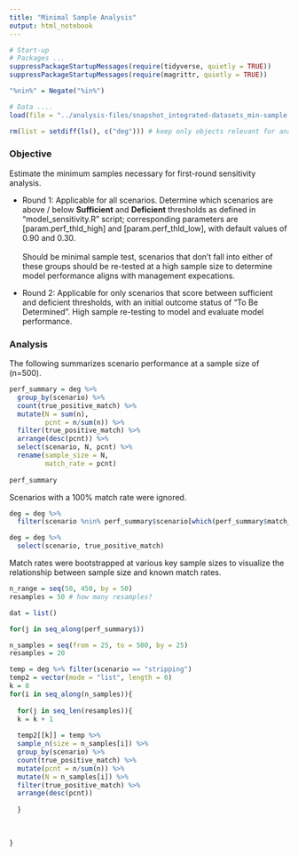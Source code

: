 ```yaml
---
title: "Minimal Sample Analysis"
output: html_notebook
---
```


```r
# Start-up
# Packages ...
suppressPackageStartupMessages(require(tidyverse, quietly = TRUE))
suppressPackageStartupMessages(require(magrittr, quietly = TRUE))

"%nin%" = Negate("%in%")

# Data ....
load(file = "../analysis-files/snapshot_integrated-datasets_min-sample.Rdata") # 500 samples per scenario run

```

```r
rm(list = setdiff(ls(), c("deg"))) # keep only objects relevant for analysis
```

### Objective

Estimate the minimum samples necessary for first-round sensitivity analysis.

-   Round 1: Applicable for all scenarios. Determine which scenarios are above / below **Sufficient** and **Deficient** thresholds as defined in "model_sensitivity.R" script; corresponding parameters are [param.perf_thld_high] and [param.perf_thld_low], with default values of 0.90 and 0.30.\
    \
    Should be minimal sample test, scenarios that don't fall into either of these groups should be re-tested at a high sample size to determine model performance aligns with management expecations.

-   Round 2: Applicable for only scenarios that score between sufficient and deficient thresholds, with an initial outcome status of "To Be Determined". High sample re-testing to model and evaluate model performance.

### Analysis

The following summarizes scenario performance at a sample size of (n=500).

```r
perf_summary = deg %>% 
  group_by(scenario) %>% 
  count(true_positive_match) %>% 
  mutate(N = sum(n),
         pcnt = n/sum(n)) %>% 
  filter(true_positive_match) %>% 
  arrange(desc(pcnt)) %>% 
  select(scenario, N, pcnt) %>% 
  rename(sample_size = N, 
         match_rate = pcnt)
  
perf_summary

```

Scenarios with a 100% match rate were ignored.

```r

deg = deg %>%
  filter(scenario %nin% perf_summary$scenario[which(perf_summary$match_rate == 1)])

deg = deg %>% 
  select(scenario, true_positive_match)

```

Match rates were bootstrapped at various key sample sizes to visualize the relationship between sample size and known match rates.

```r
n_range = seq(50, 450, by = 50)
resamples = 50 # how many resamples?

dat = list()

for(j in seq_along(perf_summary$))

```

```r
n_samples = seq(from = 25, to = 500, by = 25)
resamples = 20

temp = deg %>% filter(scenario == "stripping")
temp2 = vector(mode = "list", length = 0)
k = 0
for(i in seq_along(n_samples)){
  
  for(j in seq_len(resamples)){
  k = k + 1
    
  temp2[[k]] = temp %>% 
  sample_n(size = n_samples[i]) %>% 
  group_by(scenario) %>% 
  count(true_positive_match) %>% 
  mutate(pcnt = n/sum(n)) %>% 
  mutate(N = n_samples[i]) %>%
  filter(true_positive_match) %>% 
  arrange(desc(pcnt))
    
  }
  
  
  
}

```

```r

```
